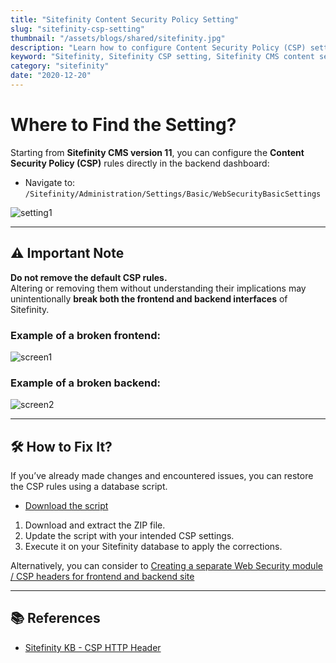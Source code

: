 ```yaml
---
title: "Sitefinity Content Security Policy Setting"
slug: "sitefinity-csp-setting"
thumbnail: "/assets/blogs/shared/sitefinity.jpg"
description: "Learn how to configure Content Security Policy (CSP) settings in Sitefinity CMS version 11 and above, along with precautions to avoid breaking the frontend or backend due to misconfigured security rules"
keyword: "Sitefinity, Sitefinity CSP setting, Sitefinity CMS content security policy, Sitefinity web security settings, Sitefinity CSP header configuration"
category: "sitefinity"
date: "2020-12-20"
---
```


# Where to Find the Setting?

Starting from **Sitefinity CMS version 11**, you can configure the **Content Security Policy (CSP)** rules directly in the backend dashboard:

- Navigate to:  
  `/Sitefinity/Administration/Settings/Basic/WebSecurityBasicSettings`

![setting1](/assets/blogs/sitefinity-csp-setting/setting-1.png)

---

## ⚠️ Important Note

**Do not remove the default CSP rules.**  
Altering or removing them without understanding their implications may unintentionally **break both the frontend and backend interfaces** of Sitefinity.

### Example of a broken frontend:

![screen1](/assets/blogs/sitefinity-csp-setting/screen-1.png)

### Example of a broken backend:

![screen2](/assets/blogs/sitefinity-csp-setting/screen-2.png)

---

## 🛠️ How to Fix It?

If you’ve already made changes and encountered issues, you can restore the CSP rules using a database script.

- <a href="https://drive.google.com/file/d/1f5h7E9isVYeXELoVLKLx33IWipSKzK4O/view" target="_blank" rel="noopener noreferrer">Download the script</a>

1. Download and extract the ZIP file.
2. Update the script with your intended CSP settings.
3. Execute it on your Sitefinity database to apply the corrections.

Alternatively, you can consider to [Creating a separate Web Security module / CSP headers for frontend and backend site](https://community.progress.com/s/article/Security-Creating-a-separate-Web-Security-module-CSP-headers-for-frontend-and-backend-site)

---

## 📚 References

- [Sitefinity KB - CSP HTTP Header](https://knowledgebase.progress.com/articles/Article/content-security-policy-http-header)
